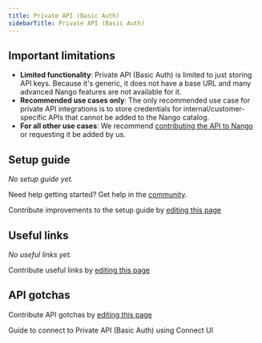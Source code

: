 ```yaml
---
title: Private API (Basic Auth)
sidebarTitle: Private API (Basic Auth)
---
```



<Overview />
<PreBuiltTooling />
<PreBuiltUseCases />

## Important limitations

- **Limited functionality**: Private API (Basic Auth) is limited to just storing API keys. Because it's generic, it does not have a base URL and many advanced Nango features are not available for it.
- **Recommended use cases only**: The only recommended use case for private API integrations is to store credentials for internal/customer-specific APIs that cannot be added to the Nango catalog.
- **For all other use cases**: We recommend [contributing the API to Nango](/guides/custom-integrations/build-a-custom-integration) or requesting it be added by us.

## Setup guide

_No setup guide yet._

<Tip>Need help getting started? Get help in the [community](https://nango.dev/slack).</Tip>

<Note>Contribute improvements to the setup guide by [editing this page](https://github.com/nangohq/nango/tree/master/docs-v2/integrations/all/private-api-basic.mdx)</Note>

## Useful links

_No useful links yet._

<Note>Contribute useful links by [editing this page](https://github.com/nangohq/nango/tree/master/docs-v2/integrations/all/private-api-basic.mdx)</Note>

## API gotchas

<Note>Contribute API gotchas by [editing this page](https://github.com/nangohq/nango/tree/master/docs-v2/integrations/all/private-api-basic.mdx)</Note>

<Card title="Connect to Private API (Basic Auth)" icon="link" href="/integrations/all/private-api-basic/connect" horizontal>
  Guide to connect to Private API (Basic Auth) using Connect UI
</Card>